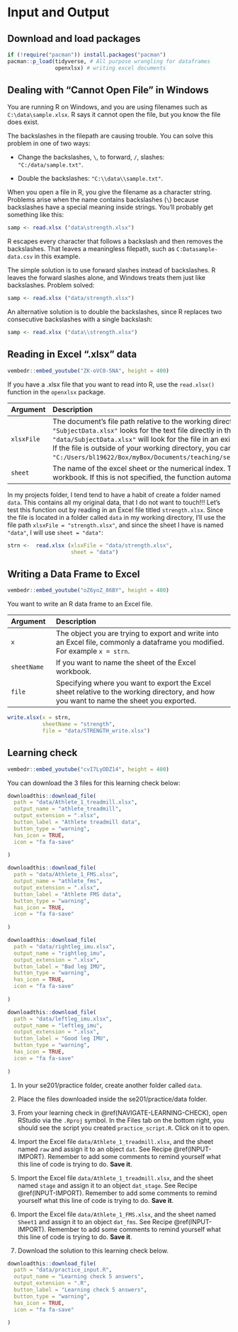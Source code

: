 # Input and Output {#InputOuput}

## Download and load packages {-}

```r

if (!require("pacman")) install.packages("pacman")
pacman::p_load(tidyverse, # All purpose wrangling for dataframes
               openxlsx) # writing excel documents

```

## Dealing with “Cannot Open File” in Windows {#INPUT-FILE}


You are running R on Windows, and you are using filenames such as `C:\data\sample.xlsx`. R says it cannot open the file, but you know the file does exist.

The backslashes in the filepath are causing trouble. You can solve this problem in one of two ways:

-   Change the backslashes, `\`, to forward, `/`, slashes: `"C:/data/sample.txt"`.

-   Double the backslashes: `"C:\\data\\sample.txt"`.

When you open a file in R, you give the filename as a character string. Problems arise when the name contains backslashes (`\`) because backslashes have a special meaning inside strings. You’ll probably get something like this:

``` r
samp <- read.xlsx ("data\strength.xlsx")
```
R escapes every character that follows a backslash and then removes the backslashes. That leaves a meaningless filepath, such as
`C:Datasample-data.csv` in this example.

The simple solution is to use forward slashes instead of backslashes. R leaves the forward slashes alone, and Windows treats them just like backslashes. Problem solved:

``` r
samp <- read.xlsx ("data/strength.xlsx")
```

An alternative solution is to double the backslashes, since R replaces two consecutive backslashes with a single backslash:

``` r
samp <- read.xlsx ("data\\strength.xlsx")
```


## Reading in Excel ".xlsx" data  {#INPUT-IMPORT}

```r
vembedr::embed_youtube("ZK-oVC0-5NA", height = 400)
```

If you have a .xlsx file that you want to read into R, use the `read.xlsx()` function in the `openxlsx` package.

| Argument| Description| 
|:------------|:-------------------------------------------------|
|`xlsxFile`| The document's file path relative to the working directory unless specified otherwise. For example `xlsxFile = "SubjectData.xlsx"` looks for the text file directly in the working directory, while `xlsxFile = "data/SubjectData.xlsx"` will look for the file in an existing folder called `data` inside the working directory.<br>If the file is outside of your working directory, you can also specify a full file path (`xlsxFile = "C:/Users/bl19622/Box/myBox/Documents/teaching/se747_ResearchMeth/sample_book/data/SubjectData.xlsx"`).|
|`sheet`|  The name of the excel sheet or the numerical index. This is useful if you have many sheets in one Excel workbook. If this is not specified, the function automatically reads in the first sheet in the Excel workbook.|


In my projects folder, I tend tend to have a habit of create a folder named `data`. This contains all my original data, that I do not want to touch!!! Let's test this function out by reading in an Excel file titled `strength.xlsx`. Since the file is located in a folder called `data` in my working directory, I'll use the file path `xlsxFile = "strength.xlsx"`, and since the sheet I have is named `"data"`, I will use `sheet = "data"`:


```r

strn <-  read.xlsx (xlsxFile = "data/strength.xlsx",
                    sheet = "data")

```


## Writing a Data Frame to Excel {#INPUT-EXPORT}

```r
vembedr::embed_youtube("oZ6yoZ_86BY", height = 400)
```

You want to write an R data frame to an Excel file. 

| Argument| Description| 
|:------------|:-------------------------------------------------|
|`x`| The object you are trying to export and write into an Excel file, commonly a dataframe you modified. For example `x = strn`.|
|`sheetName`|  If you want to name the sheet of the Excel workbook.|
|`file`| Specifying where you want to export the Excel sheet relative to the working directory, and how you want to name the sheet you exported.|


```r

write.xlsx(x = strn,
           sheetName = "strength",
           file = "data/STRENGTH_write.xlsx")
```



## Learning check {#INPUT-LEARNING-CHECK}

```r
vembedr::embed_youtube("cvI7LyODZ14", height = 400)
```

You can download the 3 files for this learning check below:

```r
downloadthis::download_file(
  path = "data/Athlete_1_treadmill.xlsx",
  output_name = "athlete_treadmill",
  output_extension = ".xlsx",
  button_label = "Athlete treadmill data",
  button_type = "warning",
  has_icon = TRUE,
  icon = "fa fa-save"
 
)
```

```r
downloadthis::download_file(
  path = "data/Athlete_1_FMS.xlsx",
  output_name = "athlete_fms",
  output_extension = ".xlsx",
  button_label = "Athlete FMS data",
  button_type = "warning",
  has_icon = TRUE,
  icon = "fa fa-save"
 
)
```

```r
downloadthis::download_file(
  path = "data/rightleg_imu.xlsx",
  output_name = "rightleg_imu",
  output_extension = ".xlsx",
  button_label = "Bad leg IMU",
  button_type = "warning",
  has_icon = TRUE,
  icon = "fa fa-save"
 
)
```

```r
downloadthis::download_file(
  path = "data/leftleg_imu.xlsx",
  output_name = "leftleg_imu",
  output_extension = ".xlsx",
  button_label = "Good leg IMU",
  button_type = "warning",
  has_icon = TRUE,
  icon = "fa fa-save"
 
)
```

1. In your se201/practice folder, create another folder called `data`.

2. Place the files downloaded inside the se201/practice/data folder.

3. From your learning check in \@ref(NAVIGATE-LEARNING-CHECK), open RStudio via the `.Rproj` symbol. In the Files tab on the bottom right, you should see the script you created `practice_script.R`. Click on it to open.

4. Import the Excel file `data/Athlete_1_treadmill.xlsx`, and the sheet named `raw` and assign it to an object `dat`. See  Recipe \@ref(INPUT-IMPORT). Remember to add some comments to remind yourself what this line of code is trying to do. **Save it**.

5. Import the Excel file `data/Athlete_1_treadmill.xlsx`, and the sheet named `stage` and assign it to an object `dat_stage`. See  Recipe \@ref(INPUT-IMPORT). Remember to add some comments to remind yourself what this line of code is trying to do. **Save it**.

6. Import the Excel file `data/Athlete_1_FMS.xlsx`, and the sheet named `Sheet1` and assign it to an object `dat_fms`. See  Recipe \@ref(INPUT-IMPORT). Remember to add some comments to remind yourself what this line of code is trying to do. **Save it**.

7. Download the solution to this learning check below.

```r
downloadthis::download_file(
  path = "data/practice_input.R",
  output_name = "Learning check 5 answers",
  output_extension = ".R",
  button_label = "Learning check 5 answers",
  button_type = "warning",
  has_icon = TRUE,
  icon = "fa fa-save"
 
)
```

